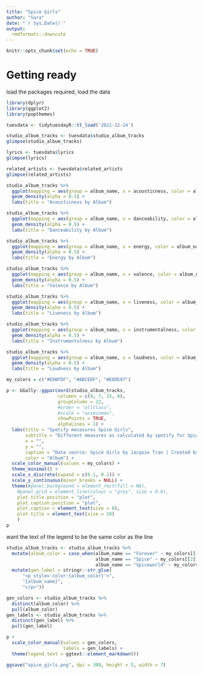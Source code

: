 ```yaml
---
title: "Spice Girls"
author: "Sara"
date: "`r Sys.Date()`"
output: 
  rmdformats::downcute
---
```


```r
knitr::opts_chunk$set(echo = TRUE)
```


# Getting ready
load the packages required, load the data

```r
library(dplyr)
library(ggplot2)
library(popthemes)
```

```r
tuesdata <- tidytuesdayR::tt_load('2021-12-14')
```

```r
studio_album_tracks <- tuesdata$studio_album_tracks
glimpse(studio_album_tracks)
```

```r
lyrics <- tuesdata$lyrics
glimpse(lyrics)
```

```r
related_artists <- tuesdata$related_artists
glimpse(related_artists)
```

```r
studio_album_tracks %>%
  ggplot(mapping = aes(group = album_name, x = acousticness, color = album_name, fill = album_name)) +
  geom_density(alpha = 0.5) +
  labs(title = "Acousticness by Album")
```

```r
studio_album_tracks %>%
  ggplot(mapping = aes(group = album_name, x = danceability, color = album_name, fill = album_name)) +
  geom_density(alpha = 0.5) +
  labs(title = "Danceability by Album")
```

```r
studio_album_tracks %>%
  ggplot(mapping = aes(group = album_name, x = energy, color = album_name, fill = album_name)) +
  geom_density(alpha = 0.5) +
  labs(title = "Energy by Album")
```

```r
studio_album_tracks %>%
  ggplot(mapping = aes(group = album_name, x = valence, color = album_name, fill = album_name)) +
  geom_density(alpha = 0.5) +
  labs(title = "Valence by Album")
```

```r
studio_album_tracks %>%
  ggplot(mapping = aes(group = album_name, x = liveness, color = album_name, fill = album_name)) +
  geom_density(alpha = 0.5) +
  labs(title = "Liveness by Album")
```

```r
studio_album_tracks %>%
  ggplot(mapping = aes(group = album_name, x = instrumentalness, color = album_name, fill = album_name)) +
  geom_density(alpha = 0.5) +
  labs(title = "Instrumentalness by Album")
```

```r
studio_album_tracks %>%
  ggplot(mapping = aes(group = album_name, x = loudness, color = album_name, fill = album_name)) +
  geom_density(alpha = 0.5) +
  labs(title = "Loudness by Album")
```

```r
my_colors = c("#E0BFDF", "#ABCEDF", "#E8DE97")
```


```r
p <- GGally::ggparcoord(studio_album_tracks, 
                   columns = c(9, 7, 15, 6), 
                   groupColumn = 22, 
                   #order = "allClass", 
                   #scale = "uniminmax", 
                   showPoints = TRUE,
                   alphaLines = 1) +
  labs(title = "Spotify mesasures Spice Girls",
       subtitle = "Different measures as calculated by spotify for Spice Girls songs by album",
       x = "",
       y = "",
       caption = "Data source: Spice Girls by Jacquie Tran | Created by @SaraHaenzi | #TidyTuesday",
       color = "Album") + 
  scale_color_manual(values = my_colors) + 
  theme_minimal() +
  scale_x_discrete(expand = c(0.1, 0.1)) +
  scale_y_continuous(minor_breaks = NULL) +
  theme(#panel.background = element_rect(fill = NA),
    #panel.grid = element_line(colour = "grey", size = 0.6),
    plot.title.position = "plot",
    plot.caption.position = "plot",
    plot.caption = element_text(size = 8),
    plot.title = element_text(size = 18)
    )
p
```

want the text of the legend to be the same color as the line

```r
studio_album_tracks <- studio_album_tracks %>%
  mutate(album_color = case_when(album_name == "Forever" ~ my_colors[[1]],
                                 album_name == "Spice" ~ my_colors[[2]],
                                 album_name == "Spiceworld" ~ my_colors[[3]])) %>%
  mutate(gen_label = stringr::str_glue(
      "<p style='color:{album_color}'>",
      "{album_name}",
      "</p>"))
```


```r
gen_colors <- studio_album_tracks %>% 
  distinct(album_color) %>%
  pull(album_color)
gen_labels <- studio_album_tracks %>% 
  distinct(gen_label) %>% 
  pull(gen_label)
```

```r
p +
  scale_color_manual(values = gen_colors,
                     labels = gen_labels) +
  theme(legend.text = ggtext::element_markdown())
```


```r
ggsave("spice_girls.png", dpi = 300, height = 5, width = 7)
```



